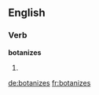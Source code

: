 
==English==

===Verb===
'''botanizes'''

# {{third-person singular of|botanize}}

[[de:botanizes]]
[[fr:botanizes]]
